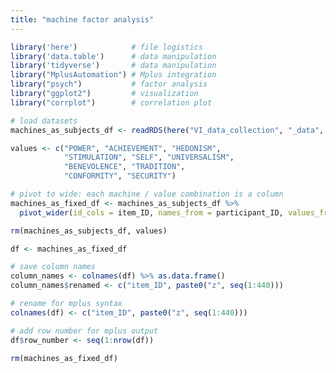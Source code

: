 ```yaml
---
title: "machine factor analysis"
---
```


```r
library('here')            # file logistics
library('data.table')      # data manipulation
library('tidyverse')       # data manipulation
library("MplusAutomation") # Mplus integration
library("psych")           # factor analysis
library("ggplot2")         # visualization
library("corrplot")        # correlation plot

# load datasets
machines_as_subjects_df <- readRDS(here("VI_data_collection", "_data", "machine_response_data", "machines_as_subjects_df.RDS"))

values <- c("POWER", "ACHIEVEMENT", "HEDONISM", 
            "STIMULATION", "SELF", "UNIVERSALISM", 
            "BENEVOLENCE", "TRADITION", 
            "CONFORMITY", "SECURITY")

# pivot to wide: each machine / value combination is a column
machines_as_fixed_df <- machines_as_subjects_df %>%
  pivot_wider(id_cols = item_ID, names_from = participant_ID, values_from = all_of(values))

rm(machines_as_subjects_df, values)
```

```r
df <- machines_as_fixed_df

# save column names
column_names <- colnames(df) %>% as.data.frame()
column_names$renamed <- c("item_ID", paste0("z", seq(1:440)))

# rename for mplus syntax
colnames(df) <- c("item_ID", paste0("z", seq(1:440)))

# add row number for mplus output
df$row_number <- seq(1:nrow(df))

rm(machines_as_fixed_df)
```




